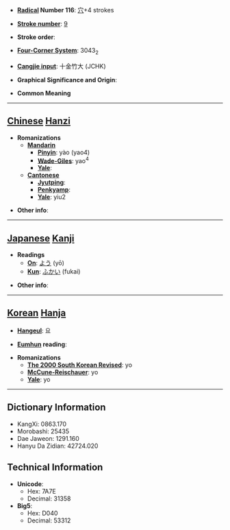 * '''[[Wiktionary:Chinese radical index| Radical]] Number 116''': [[Wiktionary:Chinese radical index 穴|穴]]+4 strokes

* '''[[Wiktionary:Chinese total strokes index|Stroke number]]''': [[Wiktionary:Chinese total strokes index 9|9]]

* '''Stroke order''': 

* '''[[Wiktionary:Chinese four corner index|Four-Corner System]]''': 3043<sub>2</sub>

* '''[[Wiktionary:Chinese Cangjie index|Cangjie input]]''': 十金竹大 (JCHK)

* '''Graphical Significance and Origin''': 

* '''Common Meaning'''

----

== [[Chinese]] [[Hanzi]] ==

* '''Romanizations'''
** '''[[Mandarin]]'''
*** '''[[Pinyin]]''': yào (yao4)
*** '''[[Wade-Giles]]''': yao<sup>4</sup>
*** '''[[Yale]]''': 
** '''[[Cantonese]]'''
*** '''[[Jyutping]]''':
*** '''[[Penkyamp]]''': 
*** '''[[Yale]]''': yiu2

* '''Other info''': 

----

== [[Japanese]] [[Kanji]] ==

* '''Readings'''
** '''[[On]]''': [[よう]] (yō)
** '''[[Kun]]''': [[ふかい]] (fukai)

* '''Other info''':  

----

== [[Korean]] [[Hanja]] ==

* '''[[Hangeul]]''': 요

* '''[[Eumhun]] reading''': 

* '''Romanizations'''
** '''[[The 2000 South Korean Revised Romanization|The 2000 South Korean Revised]]''': yo
** '''[[McCune-Reischauer]]''': yo
** '''[[Yale]]''': yo

----

== Dictionary Information ==

* KangXi: 0863.170
* Morobashi: 25435
* Dae Jaweon: 1291.160
* Hanyu Da Zidian: 42724.020

== Technical Information ==

* '''Unicode''':
** Hex: 7A7E
** Decimal: 31358
* '''Big5''':
** Hex: D040
** Decimal: 53312